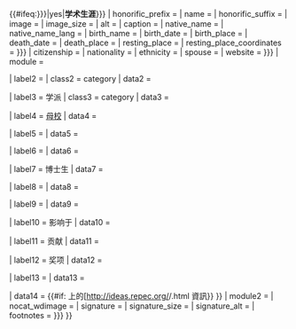 <includeonly>{{#ifeq:{{{child|{{{embed|}}}}}}|yes|'''学术生涯'''}}{{Infobox person|child={{{child|{{{embed|}}}}}}
| honorific_prefix   = {{{honorific_prefix|}}}
| name               = {{{name|}}}
| honorific_suffix   = {{{honorific_suffix|}}}
| image              = {{{image|}}}
| image_size         = {{{image_size|}}}
| alt                = {{{alt|}}}
| caption            = {{{caption|}}}
| native_name        = {{{native_name|}}}
| native_name_lang   = {{{native_name_lang|}}}
| birth_name         = {{{birth_name|}}}
| birth_date         = {{{birth_date|}}}
| birth_place        = {{{birth_place|}}}
| death_date         = {{{death_date|}}}
| death_place        = {{{death_place|}}}
| resting_place      = {{{resting_place|}}} 
| resting_place_coordinates = {{{resting_place_coordinates|{{{resting_place_coords|}}}}}}
| citizenship        = {{{citizenship|}}}
| nationality        = {{{nationality|}}}
| ethnicity          = {{{ethnicity|}}}
| spouse             = {{if empty|{{{spouses|}}}|{{{spouse|}}}}}
| website            = {{{website|{{{url|}}}}}}
| module             = {{Infobox|child=yes|decat=yes<!-- remove from template:infobox tracking categories -->
| label1   = {{nowrap|研究机构}}
|  data1   = {{#if:{{{institutions|}}}|{{{institutions}}}|{{{institution|}}}}}

| label2   = {{nowrap|研究领域}}
| class2   = category
|  data2   = {{{field|}}}

| label3   = 学派
| class3   = category
|  data3   = {{{school_tradition|}}}

| label4   = [[母校]]
|  data4   = {{{alma_mater|}}}

| label5   = {{nowrap|博士導師}}
|  data5   = {{if empty|{{{doctoral_advisors|}}}|{{{doctoral_advisor|}}}}}

| label6   = {{nowrap|學術顧問}}
|  data6   = {{{academic_advisors|}}}

| label7   = 博士生
|  data7   = {{{doctoral_students|}}}

| label8   = {{nowrap|其他著名學生}}
|  data8   = {{{notable_students|}}}

| label9   = {{nowrap|受影响于}}
|  data9   = {{{influences|}}}

| label10  = 影响于
| data10   = {{{influenced|}}}

| label11  = 贡献
| data11   = {{{contributions|}}}

| label12  = 奖项
| data12   = {{{awards|}}}

| label13  = {{nowrap|纪念建筑}}
| data13   = {{{memorials|}}}

| data14   = {{#if:{{{repec_id|}}} {{link-en|Research Papers in Economics|Research Papers in Economics|IDEAS/RePEc}}上的[http://ideas.repec.org/{{{repec_prefix}}}/{{{repec_id|}}}.html 資訊}}
}}
| module2            = {{{module|}}}
| nocat_wdimage      = {{{nocat_wdimage|}}}
| signature          = {{{signature|}}}
| signature_size     = {{{signature_size|}}}
| signature_alt      = {{{signature_alt|}}}
| footnotes          = {{{footnotes|{{{notes|}}}}}}
}}</includeonly><noinclude>{{documentation}}</noinclude>